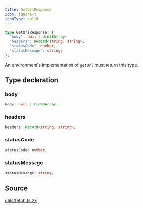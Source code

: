 ```yaml
---
title: GetUrlResponse
icon: square-t
iconType: solid
---
```


```ts
type GetUrlResponse: {
  "body": null | Uint8Array;
  "headers": Record<string, string>;
  "statusCode": number;
  "statusMessage": string;
};
```

An environment's implementation of `getUrl` must return this type.

## Type declaration

### body

```ts
body: null | Uint8Array;
```

### headers

```ts
headers: Record<string, string>;
```

### statusCode

```ts
statusCode: number;
```

### statusMessage

```ts
statusMessage: string;
```

## Source

[utils/fetch.ts:29](https://github.com/dominant-strategies/quais.js/blob/fb5056470a1764523d26300fe8f88b8fb93d7f2c/src/utils/fetch.ts#L29)
